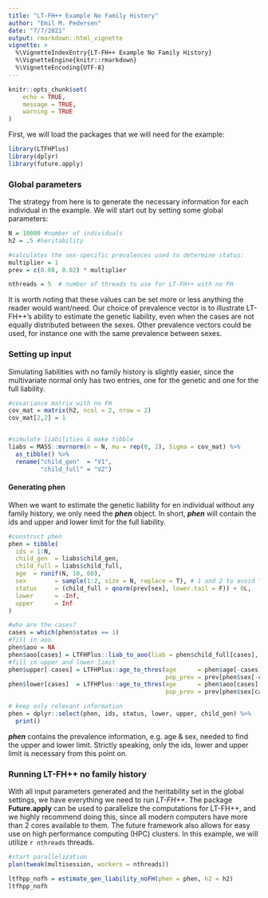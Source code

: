 ```yaml
---
title: "LT-FH++ Example No Family History"
author: "Emil M. Pedersen"
date: "7/7/2021"
output: rmarkdown::html_vignette
vignette: >
  %\VignetteIndexEntry{LT-FH++ Example No Family History}
  %\VignetteEngine{knitr::rmarkdown}
  %\VignetteEncoding{UTF-8}
---
```



```r
knitr::opts_chunk$set(
	echo = TRUE,
	message = TRUE,
	warning = TRUE
)
```

First, we will load the packages that we will need for the example:
```r
library(LTFHPlus)
library(dplyr)
library(future.apply)
```

### Global parameters
The strategy from here is to generate the necessary information for each individual in the example. We will start out by setting some global parameters:

```r
N = 10000 #number of individuals
h2 = .5 #heritability

#calculates the sex-specific prevalences used to determine status:
multiplier = 1
prev = c(0.08, 0.02) * multiplier

nthreads = 5  # number of threads to use for LT-FH++ with no FH
```
It is worth noting that these values can be set more or less anything the reader would want/need. Our choice of prevalence vector is to illustrate LT-FH++'s ability to estimate the genetic liability, even when the cases are not equally distributed between the sexes. Other prevalence vectors could be used, for instance one with the same prevalence between sexes.

### Setting up input

Simulating liabilities with no family history is slightly easier, since the multivariate normal only has two entries, one for the genetic and one for the full liability.

```r
#covariance matrix with no FH
cov_mat = matrix(h2, ncol = 2, nrow = 2)
cov_mat[2,2] = 1


#simulate liabilities & make tibble
liabs = MASS::mvrnorm(n = N, mu = rep(0, 2), Sigma = cov_mat) %>%
  as_tibble() %>%
  rename("child_gen"  = "V1",
         "child_full" = "V2")
```

#### Generating phen

When we want to estimate the genetic liability for en individual without any family history, we only need the ***phen*** object. In short, ***phen*** will contain the ids and upper and lower limit for the full liability. 

```r
#construct phen
phen = tibble(
  ids = 1:N,
  child_gen  = liabs$child_gen,
  child_full = liabs$child_full,
  age  = runif(N, 10, 60),
  sex        = sample(1:2, size = N, replace = T), # 1 and 2 to avoid "+1" through out the example
  status     = (child_full > qnorm(prev[sex], lower.tail = F)) + 0L,
  lower      = -Inf,
  upper      = Inf
) 

#who are the cases?
cases = which(phen$status == 1) 
#fill in aoo
phen$aoo = NA
phen$aoo[cases] = LTFHPlus::liab_to_aoo(liab = phen$child_full[cases], pop_prev = prev[phen$sex[cases]])
#fill in upper and lower limit
phen$upper[-cases] = LTFHPlus::age_to_thres(age      = phen$age[-cases], 
                                            pop_prev = prev[phen$sex[-cases]])
phen$lower[cases]  = LTFHPlus::age_to_thres(age      = phen$aoo[cases], 
                                            pop_prev = prev[phen$sex[cases]])

# keep only relevant information
phen = dplyr::select(phen, ids, status, lower, upper, child_gen) %>% 
  print()

```
***phen*** contains the prevalence information, e.g. age & sex, needed to find the upper and lower limit. Strictly speaking, only the ids, lower and upper limit is necessary from this point on.


### Running LT-FH++ no family history

With all input parameters generated and the heritability set in the global settings, we have everything we need to run *LT-FH++*. The package **Future.apply** can be used to parallelize the computations for LT-FH++, and we highly recommend doing this, since all modern computers have more than 2 cores available to them. The future framework also allows for easy use on high performance computing (HPC) clusters. In this example, we will utilize `r nthreads` threads. 
```r
#start parallelization 
plan(tweak(multisession, workers = nthreads))

ltfhpp_nofh = estimate_gen_liability_noFH(phen = phen, h2 = h2)
ltfhpp_nofh
```